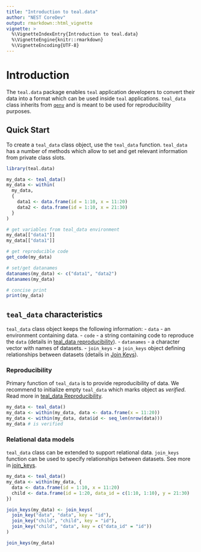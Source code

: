 ```yaml
---
title: "Introduction to teal.data"
author: "NEST CoreDev"
output: rmarkdown::html_vignette
vignette: >
  %\VignetteIndexEntry{Introduction to teal.data}
  %\VignetteEngine{knitr::rmarkdown}
  %\VignetteEncoding{UTF-8}
---
```


# Introduction

The `teal.data` package enables `teal` application developers to convert their data into a format which can be used
inside `teal` applications. `teal_data` class inherits from [`qenv`](https://insightsengineering.github.io/teal.code/latest-tag/articles/qenv.html) and is meant to be used for reproducibility purposes. 

## Quick Start

To create a `teal_data` class object, use the `teal_data` function. `teal_data` has a number of methods which allow 
to set and get relevant information from private class slots.

```r
library(teal.data)

my_data <- teal_data()
my_data <- within(
  my_data,
  {
    data1 <- data.frame(id = 1:10, x = 11:20)
    data2 <- data.frame(id = 1:10, x = 21:30)
  }
)

# get variables from teal_data environment
my_data[["data1"]]
my_data[["data1"]]

# get reproducible code
get_code(my_data)

# set/get datanames
datanames(my_data) <- c("data1", "data2")
datanames(my_data)

# concise print
print(my_data)
```


## `teal_data` characteristics

`teal_data` class object keeps the following information:
- `data` - an environment containing data. 
- `code` - a string containing code to reproduce the `data` (details in [teal_data reproducibility ](teal-data-reproducibility.html)).
- `datanames` - a character vector with names of datasets.
- `join_keys` - a `join_keys` object defining relationships between datasets (details in [Join Keys](join-keys.html)).

### Reproducibility

Primary function of `teal_data` is to provide reproducibility of data. We recommend to initialize empty `teal_data` which marks object as _verified_. Read more in [teal_data Reproducibility](teal-data-reproducibility.html).

```r
my_data <- teal_data()
my_data <- within(my_data, data <- data.frame(x = 11:20))
my_data <- within(my_data, data$id <- seq_len(nrow(data)))
my_data # is verified
```


### Relational data models

`teal_data` class can be extended to support relational data. `join_keys` function can be used to specify relationships between datasets. See more in [join_keys](join-keys.html).

```r
my_data <- teal_data()
my_data <- within(my_data, {
  data <- data.frame(id = 1:10, x = 11:20)
  child <- data.frame(id = 1:20, data_id = c(1:10, 1:10), y = 21:30)
})

join_keys(my_data) <- join_keys(
  join_key("data", "data", key = "id"),
  join_key("child", "child", key = "id"),
  join_key("child", "data", key = c("data_id" = "id"))
)

join_keys(my_data)
```
